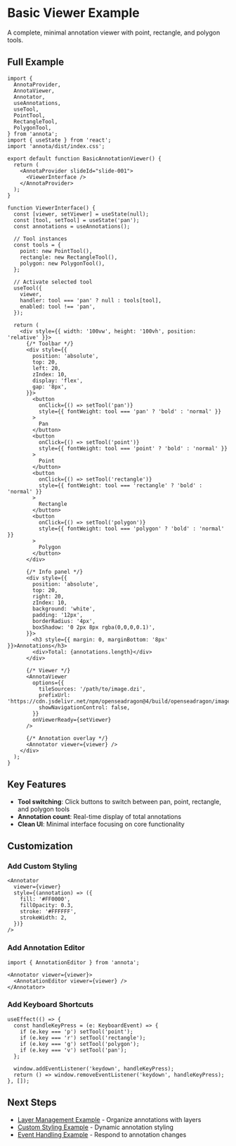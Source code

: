# Basic Viewer Example

A complete, minimal annotation viewer with point, rectangle, and polygon tools.

## Full Example

```tsx
import {
  AnnotaProvider,
  AnnotaViewer,
  Annotator,
  useAnnotations,
  useTool,
  PointTool,
  RectangleTool,
  PolygonTool,
} from 'annota';
import { useState } from 'react';
import 'annota/dist/index.css';

export default function BasicAnnotationViewer() {
  return (
    <AnnotaProvider slideId="slide-001">
      <ViewerInterface />
    </AnnotaProvider>
  );
}

function ViewerInterface() {
  const [viewer, setViewer] = useState(null);
  const [tool, setTool] = useState('pan');
  const annotations = useAnnotations();

  // Tool instances
  const tools = {
    point: new PointTool(),
    rectangle: new RectangleTool(),
    polygon: new PolygonTool(),
  };

  // Activate selected tool
  useTool({
    viewer,
    handler: tool === 'pan' ? null : tools[tool],
    enabled: tool !== 'pan',
  });

  return (
    <div style={{ width: '100vw', height: '100vh', position: 'relative' }}>
      {/* Toolbar */}
      <div style={{
        position: 'absolute',
        top: 20,
        left: 20,
        zIndex: 10,
        display: 'flex',
        gap: '8px',
      }}>
        <button
          onClick={() => setTool('pan')}
          style={{ fontWeight: tool === 'pan' ? 'bold' : 'normal' }}
        >
          Pan
        </button>
        <button
          onClick={() => setTool('point')}
          style={{ fontWeight: tool === 'point' ? 'bold' : 'normal' }}
        >
          Point
        </button>
        <button
          onClick={() => setTool('rectangle')}
          style={{ fontWeight: tool === 'rectangle' ? 'bold' : 'normal' }}
        >
          Rectangle
        </button>
        <button
          onClick={() => setTool('polygon')}
          style={{ fontWeight: tool === 'polygon' ? 'bold' : 'normal' }}
        >
          Polygon
        </button>
      </div>

      {/* Info panel */}
      <div style={{
        position: 'absolute',
        top: 20,
        right: 20,
        zIndex: 10,
        background: 'white',
        padding: '12px',
        borderRadius: '4px',
        boxShadow: '0 2px 8px rgba(0,0,0,0.1)',
      }}>
        <h3 style={{ margin: 0, marginBottom: '8px' }}>Annotations</h3>
        <div>Total: {annotations.length}</div>
      </div>

      {/* Viewer */}
      <AnnotaViewer
        options={{
          tileSources: '/path/to/image.dzi',
          prefixUrl: 'https://cdn.jsdelivr.net/npm/openseadragon@4/build/openseadragon/images/',
          showNavigationControl: false,
        }}
        onViewerReady={setViewer}
      />

      {/* Annotation overlay */}
      <Annotator viewer={viewer} />
    </div>
  );
}
```

## Key Features

- **Tool switching**: Click buttons to switch between pan, point, rectangle, and polygon tools
- **Annotation count**: Real-time display of total annotations
- **Clean UI**: Minimal interface focusing on core functionality

## Customization

### Add Custom Styling

```tsx
<Annotator
  viewer={viewer}
  style={(annotation) => ({
    fill: '#FF0000',
    fillOpacity: 0.3,
    stroke: '#FFFFFF',
    strokeWidth: 2,
  })}
/>
```

### Add Annotation Editor

```tsx
import { AnnotationEditor } from 'annota';

<Annotator viewer={viewer}>
  <AnnotationEditor viewer={viewer} />
</Annotator>
```

### Add Keyboard Shortcuts

```tsx
useEffect(() => {
  const handleKeyPress = (e: KeyboardEvent) => {
    if (e.key === 'p') setTool('point');
    if (e.key === 'r') setTool('rectangle');
    if (e.key === 'g') setTool('polygon');
    if (e.key === 'v') setTool('pan');
  };

  window.addEventListener('keydown', handleKeyPress);
  return () => window.removeEventListener('keydown', handleKeyPress);
}, []);
```

## Next Steps

- [Layer Management Example](/docs/examples/layer-management) - Organize annotations with layers
- [Custom Styling Example](/docs/examples/custom-styling) - Dynamic annotation styling
- [Event Handling Example](/docs/examples/event-handling) - Respond to annotation changes
